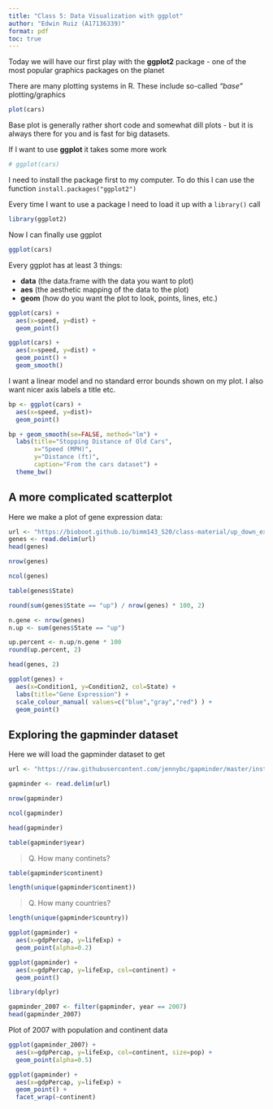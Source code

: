 ---
title: "Class 5: Data Visualization with ggplot"
author: "Edwin Ruiz (A17136339)"
format: pdf
toc: true
---

Today we will have our first play with the **ggplot2** package - one of the most popular graphics packages on the planet

There are many plotting systems in R. These include so-called *"base"* plotting/graphics

```{r}
plot(cars)
```

Base plot is generally rather short code and somewhat dill plots - but it is always there for you and is fast for big datasets.


If I want to use **ggplot** it takes some more work

```{r}
# ggplot(cars)
```

I need to install the package first to my computer. To do this I can use the function `install.packages("ggplot2")`

Every time I want to use a package I need to load it up with a `library()` call


```{r}
library(ggplot2)
```


Now I can finally use ggplot

```{r}
ggplot(cars)
```

Every ggplot has at least 3 things:

- **data** (the data.frame with the data you want to plot)
- **aes** (the aesthetic mapping of the data to the plot)
- **geom** (how do you want the plot to look, points, lines, etc.)

```{r}
ggplot(cars) +
  aes(x=speed, y=dist) +
  geom_point() 
```

```{r}
ggplot(cars) +
  aes(x=speed, y=dist) +
  geom_point() +
  geom_smooth()
```

I want a linear model and no standard error bounds shown on my plot. I also want nicer axis labels a title etc. 

```{r}
bp <- ggplot(cars) +
  aes(x=speed, y=dist)+
  geom_point()
```

```{r}
bp + geom_smooth(se=FALSE, method="lm") +
  labs(title="Stopping Distance of Old Cars", 
       x="Speed (MPH)",
       y="Distance (ft)",
       caption="From the cars dataset") +
  theme_bw()
```


## A more complicated scatterplot

Here we make a plot of gene expression data:

```{r}
url <- "https://bioboot.github.io/bimm143_S20/class-material/up_down_expression.txt"
genes <- read.delim(url)
head(genes)
```

```{r}
nrow(genes)
```

```{r}
ncol(genes)
```

```{r}
table(genes$State)
```

```{r}
round(sum(genes$State == "up") / nrow(genes) * 100, 2)
```

```{r}
n.gene <- nrow(genes)
n.up <- sum(genes$State == "up")

up.percent <- n.up/n.gene * 100
round(up.percent, 2)
```

```{r}
head(genes, 2)
```

```{r}
ggplot(genes) + 
  aes(x=Condition1, y=Condition2, col=State) +
  labs(title="Gene Expression") +
  scale_colour_manual( values=c("blue","gray","red") ) +
  geom_point()
```

## Exploring the gapminder dataset

Here we will load the gapminder dataset to get 

```{r}
url <- "https://raw.githubusercontent.com/jennybc/gapminder/master/inst/extdata/gapminder.tsv"

gapminder <- read.delim(url)
```

```{r}
nrow(gapminder)
```

```{r}
ncol(gapminder)
```

```{r}
head(gapminder)
```

```{r}
table(gapminder$year)
```

> Q. How many continets?

```{r}
table(gapminder$continent)
```

```{r}
length(unique(gapminder$continent))
```

> Q. How many countries?

```{r}
length(unique(gapminder$country))
```

```{r}
ggplot(gapminder) + 
  aes(x=gdpPercap, y=lifeExp) +
  geom_point(alpha=0.2) 
```

```{r}
ggplot(gapminder) + 
  aes(x=gdpPercap, y=lifeExp, col=continent) +
  geom_point()
```

```{r}
library(dplyr)

gapminder_2007 <- filter(gapminder, year == 2007)
head(gapminder_2007)
```

Plot of 2007 with population and continent data
```{r}
ggplot(gapminder_2007) +
  aes(x=gdpPercap, y=lifeExp, col=continent, size=pop) +
  geom_point(alpha=0.5)
```

```{r}
ggplot(gapminder) + 
  aes(x=gdpPercap, y=lifeExp) +
  geom_point() +
  facet_wrap(~continent)
```





